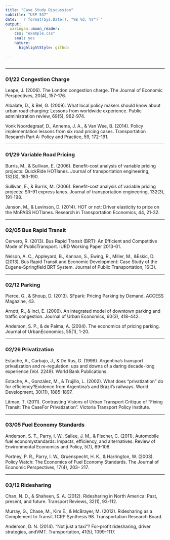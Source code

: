 ```yaml
---
title: "Case Study Discussion"
subtitle: "USP 537"
date: '`r format(Sys.Date(), "%B %d, %Y")`'
output:
  xaringan::moon_reader:
    css: "example.css"
    seal: yes
    nature:
      highlightStyle: github

---
```


## 

----

### 01/22	Congestion Charge

Leape, J. (2006). The London congestion charge. The Journal of Economic Perspectives, 20(4), 157-176.

Albalate, D., & Bel, G. (2009). What local policy makers should know about urban road charging: Lessons from worldwide experience. Public administration review, 69(5), 962-974.

Vonk Noordegraaf, D., Annema, J. A., & Van Wee, B. (2014). Policy implementation lessons from six road pricing cases. Transportation Research Part A: Policy and Practice, 59, 172-191.

----

### 01/29	Variable Road Pricing

Burris, M., & Sullivan, E. (2006). Benefit-cost analysis of variable pricing projects: QuickRide HOTlanes. Journal of transportation engineering, 132(3), 183-190.

Sullivan, E., & Burris, M. (2006). Benefit-cost analysis of variable pricing projects: SR-91 express lanes. Journal of transportation engineering, 132(3), 191-198.

Janson, M., & Levinson, D. (2014). HOT or not: Driver elasticity to price on the MnPASS HOTlanes. Research in Transportation Economics, 44, 21-32.

----

### 02/05	Bus Rapid Transit

Cervero, R. (2013). Bus Rapid Transit (BRT): An Efficient and Competitive Mode of PublicTransport. IURD Working Paper 2013-01.

Nelson, A. C., Appleyard, B., Kannan, S., Ewing, R., Miller, M., &Eskic, D. (2013). Bus Rapid Transit and Economic Development: Case Study of the Eugene-Springfield BRT System. Journal of Public Transportation, 16(3).

----

### 02/12	Parking

Pierce, G., & Shoup, D. (2013). SFpark: Pricing Parking by Demand. ACCESS Magazine, 43.

Arnott, R., & Inci, E. (2006). An integrated model of downtown parking and traffic congestion. Journal of Urban Economics, 60(3), 418-442.

Anderson, S. P., & de Palma, A. (2004). The economics of pricing parking. Journal of UrbanEconomics, 55(1), 1-20.

---

### 02/26	Privatization

Estache, A., Carbajo, J., & De Rus, G. (1999). Argentina's transport privatization and re-regulation: ups and downs of a daring decade-long experience (Vol. 2249). World Bank Publications.

Estache, A., González, M., & Trujillo, L. (2002). What does “privatization” do for efficiency?Evidence from Argentina’s and Brazil’s railways. World Development, 30(11), 1885-1897. 

Litman, T. (2011). Contrasting Visions of Urban Transport Critique of “Fixing Transit: The CaseFor Privatization”. Victoria Transport Policy Institute.

----

### 03/05	Fuel Economy Standards

Anderson, S. T., Parry, I. W., Sallee, J. M., & Fischer, C. (2011). Automobile fuel economystandards: Impacts, efficiency, and alternatives. Review of Environmental Economics and Policy, 5(1), 89-108.

Portney, P. R., Parry, I. W., Gruenspecht, H. K., & Harrington, W. (2003). Policy Watch: The Economics of Fuel Economy Standards. The Journal of Economic Perspectives, 17(4), 203- 217.

----

### 03/12	Ridesharing

Chan, N. D., & Shaheen, S. A. (2012). Ridesharing in North America: Past, present, and future. Transport Reviews, 32(1), 93-112.

Murray, G., Chase, M., Kim E., & McBrayer, M. (2012). Ridesharing as a Complement to Transit.TCRP Synthesis 98. Transportation Research Board.

Anderson, D. N. (2014). “Not just a taxi”? For-profit ridesharing, driver strategies, andVMT. Transportation, 41(5), 1099-1117.